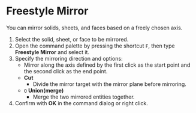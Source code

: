 
# Freestyle Mirror

<Reference shortcut="" command="Freestyle Mirror" button="" />

You can mirror solids, sheets, and faces based on a freely chosen axis.

1. Select the solid, sheet, or face to be mirrored.
2. Open the command palette by pressing the shortcut `F`, then type **Freestyle Mirror** and select it.
3. Specify the mirroring direction and options:
   - Mirror along the axis defined by the first click as the start point and the second click as the end point.
   - **Cut**
      - Divide the mirror target with the mirror plane before mirroring.
   - `Q` **Union(merge)**
      - Merge the two mirrored entities together.
4. Confirm with **OK** in the command dialog or right click.